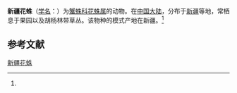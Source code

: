 {{Speciesbox
| name = 新疆花蛛
| status = 
| status_system = 
| image = 
| genus = Misumenops
| species = xinjiangensis
| authority = (Hu et Wu, 1989)<ref name='id14541'>{{cite web| url =http://www.bioinfo.cn/db05/BjdwSpecies.php?action=view&id=14541| title =新疆花蛛| work =《中国动物物种编目数据库》| publisher =中国科学院微生物研究所| author =中国科学院动物研究所| accessdate =2009-04-28| deadurl =yes| archiveurl =https://web.archive.org/web/20160305041812/http://www.bioinfo.cn/db05/BjdwSpecies.php?action=view&id=14541| archivedate =2016-03-05}}</ref>
}}

'''新疆花蛛'''（[[学名|学名]]：{{lang|la|''Misumenops xinjiangensis''}}）为[[蟹蛛科|蟹蛛科]][[花蛛属|花蛛属]]的动物。在[[中国大陆|中国大陆]]，分布于[[新疆|新疆]]等地，常栖息于果园以及胡杨林带草丛。该物种的模式产地在新疆。<ref name='id14541'/>

== 参考文献 ==
{{reflist}}

{{Wikispecies|Misumenops xinjiangensis}}

[[Category:花蛛属|新疆花蛛]]


{{蜘蛛小作品}}
